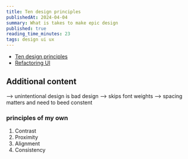 ```yaml
---
title: Ten design principles
publishedAt: 2024-04-04
summary: What is takes to make epic design
published: true
reading_time_minutes: 23
tags: design ui ux
---
```


- <a target="_blank" href="https://tenprinciples.design/">
    Ten design principles
  </a>

- <a target="_blank" href="https://www.refactoringui.com/">
    Refactoring UI
  </a>

## Additional content

--> unintentional design is bad design
--> skips font weights
--> spacing matters and need to beed constent

### principles of my own

1. Contrast
2. Proximity
3. Alignment
4. Consistency
